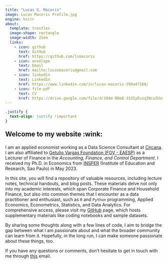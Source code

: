 ```yaml
---
title: "Lucas S. Macoris"
image: Lucas Macoris Profile.jpg
engine: knitr
about:
  template: trestles
  image-shape: rectangle
  image-width: 25em
  links:
    - icon: github
      text: GitHub
      href: https://github.com/lsmacoris
    - icon: envelope
      text: Email
      href: mailto:lucasmacoris@gmail.com
    - icon: linkedin
      text: LinkedIn
      href: https://www.linkedin.com/in/lucas-macoris-390a47160/
    - icon: file-pdf
      text: CV
      href: https://drive.google.com/file/d/184m-BDeB-31SSyEuzqINco2UzqRFXhma/view?usp=drive_link
---
```


```css
.justify {
  text-align: justify !important
}
```

::: {.justify}


::: {style="font-size: 150%;"}
**Welcome to my website :wink:**
:::

I am an applied economist working as a Data Science Consultant at [Circana](https://www.circana.com/). I am also affiliated to [Getulio Vargas Foundation (FGV - EAESP)](https://eaesp.fgv.br/en) as a Lecturer of Finance in the *Accounting, Finance, and Control Department*. I received my Ph.D. in Economics from [INSPER](https://www.insper.edu.br/en/) (Institute of Education and Research, Sao Paulo) in May 2023.

In this site, you will find a repository of valuable resources, including lecture notes, technical handouts, and blog posts. These materials delve not only into my academic interests, which span Corporate Finance and Household Finance, but also into common themes that I encounter as a data practitioner and enthusiast, such as `R` and `Python` programming, Applied Economics, Econometrics, Statistics, and Data Analytics. For comprehensive access, please visit my [GitHub](https://github.com/lsmacoris) page, which hosts supplementary materials like coding notebooks and sample datasets.

By sharing some thoughts along with a few lines of code, I aim to bridge the gap between what I am passionate about and what the broader community can learn from it. Hopefully, in the long run, I can make someone passionate about these things, too.

If you have any questions or comments, don't hesitate to get in touch with me through [this](mailto:lucasmacoris@gmail.com) email.


:::
